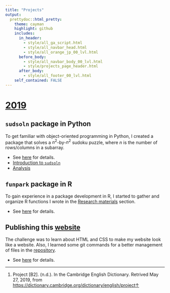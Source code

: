 ```yaml
---
title: "Projects"
output: 
  prettydoc::html_pretty:
    theme: cayman
    highlight: github
    includes:
      in_header: 
        - style/all_ga_script.html
        - style/all_navbar_head.html
        - style/all_orange_jp_00_lvl.html
      before_body:
        - style/all_navbar_body_00_lvl.html
        - style/projects_page_header.html
      after_body:
        - style/all_footer_00_lvl.html
    self_contained: FALSE
---
```



# [2019](projects/2019.html)

<!-- ## (Ongoing) `perler` package in Python -->

<!-- This Python package is designed to generate a personal income statement given a ledger that follows a proper format. Details will be written soon. -->


<!-- ## (Ongoing) `qgf` package in R -->

<!-- Using `DBI` package, this R package aims to generate SQL queries that perform data tidying and create simple analysis. Details will be written soon. -->

## `sudsoln` package in Python

To get familiar with object-oriented programming in Python, I created a package that solves a $n^2$-by-$n^2$ sudoku puzzle, where $n$ is the number of rows/columns in a subarray. 

* See [here](projects/2019/sudsoln.html) for details.
* [Introduction to `sudsoln`](projects/2019/sudsoln/introduction.html)
* [Analysis](projects/2019/sudsoln/analysis.html)

## `funpark` package in R

To gain experience in a package development in R, I started to gather and organize R functions I wrote in the [Research materials](research_materials.html) section. 

* See [here](projects/2019/funpark.html) for details.



## Publishing this [website](https://joon3216.github.io)

The challenge was to learn about HTML and CSS to make my website look like a website. Also, I learned some git commands for a better management of files in the [repository](https://github.com/joon3216/joon3216.github.io). 

* See [here](projects/2019/publishing_website.html) for details.



















<!-- note: (n.d.) stands for "no date" -->

<!--html_preserve-->
<div class="footnotes">
<hr />
<ol>
<li id="fn1"><p>Project [B2]. (n.d.). In the Cambridge English Dictionary. Retrived May 27, 2019, from <a href="https://dictionary.cambridge.org/dictionary/english/project" class="uri">https://dictionary.cambridge.org/dictionary/english/project</a><a href="#fnref1">&uarr;</a></p></li>
</ol>
</div>
<!--/html_preserve-->





